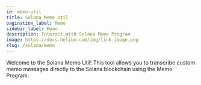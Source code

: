 ```yaml
---
id: memo-util
title: Solana Memo Util
pagination_label: Memo
sidebar_label: Memo
description: Interact With Solana Memo Program
image: https://docs.helium.com/img/link-image.png
slug: /solana/memo
---
```



Welcome to the Solana Memo Util! This tool allows you to transcribe custom memo messages directly to
the Solana blockchain using the Memo Program.


<figure className="screensnippet-wrapper">
  <MemoUtil />
</figure>
